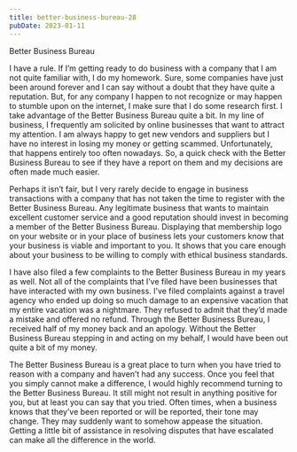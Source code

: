```yaml
---
title: better-business-bureau-28
pubDate: 2023-01-11
---
```


Better Business Bureau

I have a rule. If I’m getting ready to do business with a company that I am not quite familiar with, I do my homework. Sure, some companies have just been around forever and I can say without a doubt that they have quite a reputation. But, for any company I happen to not recognize or may happen to stumble upon on the internet, I make sure that I do some research first. I take advantage of the Better Business Bureau quite a bit. In my line of business, I frequently am solicited by online businesses that want to attract my attention. I am always happy to get new vendors and suppliers but I have no interest in losing my money or getting scammed. Unfortunately, that happens entirely too often nowadays. So, a quick check with the Better Business Bureau to see if they have a report on them and my decisions are often made much easier.

Perhaps it isn’t fair, but I very rarely decide to engage in business transactions with a company that has not taken the time to register with the Better Business Bureau. Any legitimate business that wants to maintain excellent customer service and a good reputation should invest in becoming a member of the Better Business Bureau. Displaying that membership logo on your website or in your place of business lets your customers know that your business is viable and important to you. It shows that you care enough about your business to be willing to comply with ethical business standards. 

I have also filed a few complaints to the Better Business Bureau in my years as well. Not all of the complaints that I’ve filed have been businesses that have interacted with my own business. I’ve filed complaints against a travel agency who ended up doing so much damage to an expensive vacation that my entire vacation was a nightmare. They refused to admit that they’d made a mistake and offered no refund. Through the Better Business Bureau, I received half of my money back and an apology. Without the Better Business Bureau stepping in and acting on my behalf, I would have been out quite a bit of my money. 

The Better Business Bureau is a great place to turn when you have tried to reason with a company and haven’t had any success. Once you feel that you simply cannot make a difference, I would highly recommend turning to the Better Business Bureau. It still might not result in anything positive for you, but at least you can say that you tried. Often times, when a business knows that they’ve been reported or will be reported, their tone may change. They may suddenly want to somehow appease the situation. Getting a little bit of assistance in resolving disputes that have escalated can make all the difference in the world.